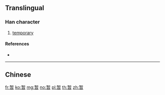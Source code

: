 {{character info/new}}
{{also|暫}}
==Translingual==

===Han character===
{{Han char|rn=72|rad=日|as=08|sn=12|four=|canj=KLA|ids=⿱斩日}}

# [[temporary]]

====References====
* {{Han ref|kx=0497.311|hdz=21518.010|uh=6682|ud=26242}}

----

==Chinese==
{{zh-see|暫}}

[[fr:暂]]
[[ko:暂]]
[[mg:暂]]
[[no:暂]]
[[pl:暂]]
[[th:暂]]
[[zh:暂]]
